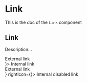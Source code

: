 <!--- Link.stories.mdx --->


<Meta
  title="Design System/Atoms/Link"
  component={Link}
/>

# Link

This is the doc of the `Link` component

## Link

Description...

<Canvas>
  <Story name="base">
    <Stack size={5}>
      <div>
        <Link href="https://strapi.io/">External link</Link>
      </div>
      <div>
        <Link to="/somewhere-internal" leftIcon={<BackIcon />}>
          Internal link
        </Link>
      </div>
      <div>
        <Link href="https://strapi.io/" disabled>
          External link
        </Link>
      </div>
      <div>
        <Link to="/somewhere-internal" disabled leftIcon={<BackIcon />} rightIcon={<NextIcon />}>
          Internal disabled link
        </Link>
      </div>
    </Stack>
  </Story>
</Canvas>
